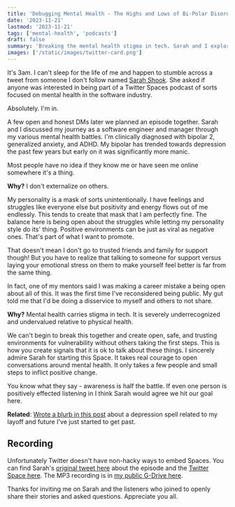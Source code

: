 ```yaml
---
title: 'Debugging Mental Health - The Highs and Lows of Bi-Polar Disorder Podcast with Sarah Shook'
date: '2023-11-21'
lastmod: '2023-11-21'
tags: ['mental-health', 'podcasts']
draft: false
summary: 'Breaking the mental health stigma in tech. Sarah and I explore the highs and lows of bipolar disorder working in the software industry.'
images: ['/static/images/twitter-card.png']
---
```


It's 3am. I can't sleep for the life of me and happen to stumble across a tweet from someone I don't follow named [Sarah Shook](https://twitter.com/shookcodes). She asked if anyone was interested in being part of a Twitter Spaces podcast of sorts focused on mental health in the software industry.

Absolutely. I'm in.

A few open and honest DMs later we planned an episode together. Sarah and I discussed my journey as a software engineer and manager through my various mental health battles. I'm clinically diagnosed with bipolar 2, generalized anxiety, and ADHD. My bipolar has trended towards depression the past few years but early on it was significantly more manic.

Most people have no idea if they know me or have seen me online somewhere it's a thing.

**Why?** I don't externalize on others.

My personality is a mask of sorts unintentionally. I have feelings and struggles like everyone else but positivity and energy flows out of me endlessly. This tends to create that mask that I am perfectly fine. The balance here is being open about the struggles while letting my personality style do its' thing. Positive environments can be just as viral as negative ones. That's part of what I want to promote.

That doesn't mean I don't go to trusted friends and family for support though! But you have to realize that talking to someone for support versus laying your emotional stress on them to make yourself feel better is far from the same thing.

In fact, one of my mentors said I was making a career mistake a being open about all of this. It was the first time I've reconsidered being public. My gut told me that I'd be doing a disservice to myself and others to not share.

**Why?** Mental health carries stigma in tech. It is severely underrecognized and undervalued relative to physical health.

We can't begin to break this together and create open, safe, and trusting environments for vulnerability without others taking the first steps. This is how you create signals that it is ok to talk about these things. I sincerely admire Sarah for starting this Space. It takes real courage to open conversations around mental health. It only takes a few people and small steps to inflict positive change.

You know what they say - awareness is half the battle. If even one person is positively effected listening in I think Sarah would agree we hit our goal here.

**Related**: [Wrote a blurb in this post](/blog/joining-upright-education-part-time-software-engineering-instructor) about a depression spell related to my layoff and future I've just started to get past.

## Recording

Unfortunately Twitter doesn't have non-hacky ways to embed Spaces. You can find Sarah's [original tweet here](https://twitter.com/shookcodes/status/1719815385032069502) about the episode and the [Twitter Space here](https://twitter.com/i/spaces/1RDGllXYYodGL). The MP3 recording is in [my public G-Drive here](https://drive.google.com/file/d/1Ot11P_LyjcFNmxvXBHAYWlez2K-ULqmG/view?usp=drive_link).

Thanks for inviting me on Sarah and the listeners who joined to openly share their stories and asked questions. Appreciate you all.
